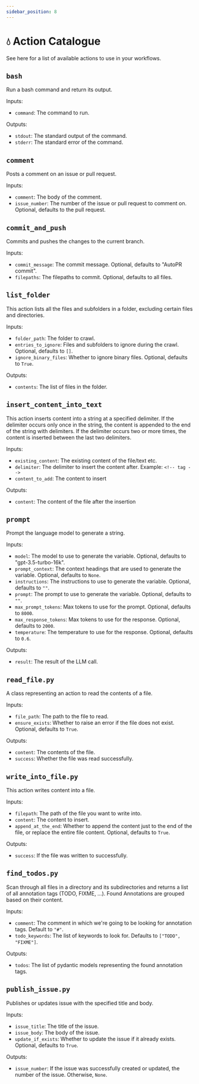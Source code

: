 ```yaml
---
sidebar_position: 8
---
```


# 💧 Action Catalogue

See here for a list of available actions to use in your workflows.

## `bash`

Run a bash command and return its output.

Inputs:
- `command`: The command to run.

Outputs:
- `stdout`: The standard output of the command.
- `stderr`: The standard error of the command.

## `comment`

Posts a comment on an issue or pull request.

Inputs:
- `comment`: The body of the comment.
- `issue_number`: The number of the issue or pull request to comment on. Optional, defaults to the pull request.

## `commit_and_push`

Commits and pushes the changes to the current branch.

Inputs:
- `commit_message`: The commit message. Optional, defaults to "AutoPR commit".
- `filepaths`: The filepaths to commit. Optional, defaults to all files.

## `list_folder`

This action lists all the files and subfolders in a folder, excluding certain files and directories.

Inputs:
- `folder_path`: The folder to crawl.
- `entries_to_ignore`: Files and subfolders to ignore during the crawl. Optional, defaults to `[]`.
- `ignore_binary_files`: Whether to ignore binary files. Optional, defaults to `True`.

Outputs:
- `contents`: The list of files in the folder.

## `insert_content_into_text`

This action inserts content into a string at a specified delimiter. If the delimiter occurs only once in the string,
the content is appended to the end of the string with delimiters. If the delimiter occurs two or more times, the
content is inserted between the last two delimiters.

Inputs:
- `existing_content`: The existing content of the file/text etc.
- `delimiter`: The delimiter to insert the content after. Example: `<!-- tag -->`
- `content_to_add`: The content to insert

Outputs:
- `content`: The content of the file after the insertion


## `prompt`

Prompt the language model to generate a string.

Inputs:
- `model`: The model to use to generate the variable. Optional, defaults to "gpt-3.5-turbo-16k".
- `prompt_context`: The context headings that are used to generate the variable. Optional, defaults to `None`.
- `instructions`: The instructions to use to generate the variable. Optional, defaults to `""`.
- `prompt`: The prompt to use to generate the variable. Optional, defaults to `""`.
- `max_prompt_tokens`: Max tokens to use for the prompt. Optional, defaults to `8000`.
- `max_response_tokens`: Max tokens to use for the response. Optional, defaults to `2000`.
- `temperature`: The temperature to use for the response. Optional, defaults to `0.6`.

Outputs:
- `result`: The result of the LLM call.

## `read_file.py`

A class representing an action to read the contents of a file.

Inputs:
- `file_path`: The path to the file to read.
- `ensure_exists`: Whether to raise an error if the file does not exist. Optional, defaults to `True`.

Outputs:
- `content`: The contents of the file.
- `success`: Whether the file was read successfully.

## `write_into_file.py`

This action writes content into a file.

Inputs:
- `filepath`: The path of the file you want to write into.
- `content`: The content to insert.
- `append_at_the_end`: Whether to append the content just to the end of the file, or replace the entire file content. Optional, defaults to `True`.

Outputs:
- `success`: If the file was written to successfully.

## `find_todos.py`

Scan through all files in a directory and its subdirectories and returns a list of all annotation tags (TODO, FIXME, ...). Found
Annotations are grouped based on their content.

Inputs:
- `comment`: The comment in which we're going to be looking for annotation tags. Default to `"#"`.
- `todo_keywords`: The list of keywords to look for. Defaults to `["TODO", "FIXME"]`.

Outputs:
- `todos`: The list of pydantic models representing the found annotation tags.

## `publish_issue.py`

Publishes or updates issue with the specified title and body.

Inputs:
- `issue_title`: The title of the issue.
- `issue_body`: The body of the issue.
- `update_if_exists`: Whether to update the issue if it already exists. Optional, defaults to `True`.

Outputs:
- `issue_number`: If the issue was successfully created or updated, the number of the issue. Otherwise, `None`.

